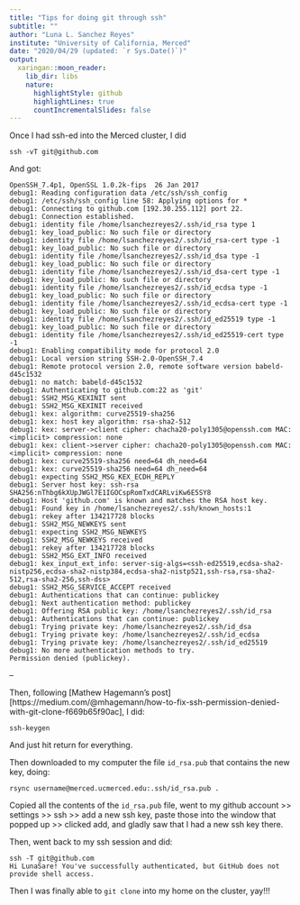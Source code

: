 ```yaml
---
title: "Tips for doing git through ssh"
subtitle: ""
author: "Luna L. Sanchez Reyes"
institute: "University of California, Merced"
date: "2020/04/29 (updated: `r Sys.Date()`)"
output:
  xaringan::moon_reader:
    lib_dir: libs
    nature:
      highlightStyle: github
      highlightLines: true
      countIncrementalSlides: false
---
```


Once I had ssh-ed into the Merced cluster, I did

```
ssh -vT git@github.com
```
And got: 

```
OpenSSH_7.4p1, OpenSSL 1.0.2k-fips  26 Jan 2017
debug1: Reading configuration data /etc/ssh/ssh_config
debug1: /etc/ssh/ssh_config line 58: Applying options for *
debug1: Connecting to github.com [192.30.255.112] port 22.
debug1: Connection established.
debug1: identity file /home/lsanchezreyes2/.ssh/id_rsa type 1
debug1: key_load_public: No such file or directory
debug1: identity file /home/lsanchezreyes2/.ssh/id_rsa-cert type -1
debug1: key_load_public: No such file or directory
debug1: identity file /home/lsanchezreyes2/.ssh/id_dsa type -1
debug1: key_load_public: No such file or directory
debug1: identity file /home/lsanchezreyes2/.ssh/id_dsa-cert type -1
debug1: key_load_public: No such file or directory
debug1: identity file /home/lsanchezreyes2/.ssh/id_ecdsa type -1
debug1: key_load_public: No such file or directory
debug1: identity file /home/lsanchezreyes2/.ssh/id_ecdsa-cert type -1
debug1: key_load_public: No such file or directory
debug1: identity file /home/lsanchezreyes2/.ssh/id_ed25519 type -1
debug1: key_load_public: No such file or directory
debug1: identity file /home/lsanchezreyes2/.ssh/id_ed25519-cert type -1
debug1: Enabling compatibility mode for protocol 2.0
debug1: Local version string SSH-2.0-OpenSSH_7.4
debug1: Remote protocol version 2.0, remote software version babeld-d45c1532
debug1: no match: babeld-d45c1532
debug1: Authenticating to github.com:22 as 'git'
debug1: SSH2_MSG_KEXINIT sent
debug1: SSH2_MSG_KEXINIT received
debug1: kex: algorithm: curve25519-sha256
debug1: kex: host key algorithm: rsa-sha2-512
debug1: kex: server->client cipher: chacha20-poly1305@openssh.com MAC: <implicit> compression: none
debug1: kex: client->server cipher: chacha20-poly1305@openssh.com MAC: <implicit> compression: none
debug1: kex: curve25519-sha256 need=64 dh_need=64
debug1: kex: curve25519-sha256 need=64 dh_need=64
debug1: expecting SSH2_MSG_KEX_ECDH_REPLY
debug1: Server host key: ssh-rsa SHA256:nThbg6kXUpJWGl7E1IGOCspRomTxdCARLviKw6E5SY8
debug1: Host 'github.com' is known and matches the RSA host key.
debug1: Found key in /home/lsanchezreyes2/.ssh/known_hosts:1
debug1: rekey after 134217728 blocks
debug1: SSH2_MSG_NEWKEYS sent
debug1: expecting SSH2_MSG_NEWKEYS
debug1: SSH2_MSG_NEWKEYS received
debug1: rekey after 134217728 blocks
debug1: SSH2_MSG_EXT_INFO received
debug1: kex_input_ext_info: server-sig-algs=<ssh-ed25519,ecdsa-sha2-nistp256,ecdsa-sha2-nistp384,ecdsa-sha2-nistp521,ssh-rsa,rsa-sha2-512,rsa-sha2-256,ssh-dss>
debug1: SSH2_MSG_SERVICE_ACCEPT received
debug1: Authentications that can continue: publickey
debug1: Next authentication method: publickey
debug1: Offering RSA public key: /home/lsanchezreyes2/.ssh/id_rsa
debug1: Authentications that can continue: publickey
debug1: Trying private key: /home/lsanchezreyes2/.ssh/id_dsa
debug1: Trying private key: /home/lsanchezreyes2/.ssh/id_ecdsa
debug1: Trying private key: /home/lsanchezreyes2/.ssh/id_ed25519
debug1: No more authentication methods to try.
Permission denied (publickey).
```

--

Then, following [Mathew Hagemann's post][https://medium.com/@mhagemann/how-to-fix-ssh-permission-denied-with-git-clone-f669b65f90ac], I did:

```
ssh-keygen
```
And just hit return for everything.

Then downloaded to my computer the file `id_rsa.pub` that contains the new key, doing:

```
rsync username@merced.ucmerced.edu:.ssh/id_rsa.pub .
```

Copied all the contents of the `id_rsa.pub` file, 
went to my github account >> settings >> ssh >> add a new ssh key, paste those into the window that popped up >> clicked add, and gladly saw that I had a new ssh key there.

Then, went back to my ssh session and did:

```
ssh -T git@github.com
Hi LunaSare! You've successfully authenticated, but GitHub does not provide shell access.
```

Then I was finally able to `git clone` into my home on the cluster, yay!!!
